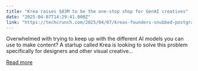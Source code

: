 ```yaml
---
title: "Krea raises $83M to be the one-stop shop for GenAI creatives"
date: "2025-04-07T14:29:41.000Z"
link: "https://techcrunch.com/2025/04/07/kreas-founders-snubbed-postgrad-grants-from-the-king-of-spain-to-build-their-ai-startup-now-its-valued-at-500m/"
---
```


Overwhelmed with trying to keep up with the different AI models you can use to make content? A startup called Krea is looking to solve this problem specifically for designers and other visual creative...

[Read more](https://techcrunch.com/2025/04/07/kreas-founders-snubbed-postgrad-grants-from-the-king-of-spain-to-build-their-ai-startup-now-its-valued-at-500m/)
